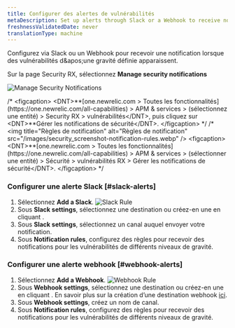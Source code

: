```yaml
---
title: Configurer des alertes de vulnérabilités
metaDescription: Set up alerts through Slack or a Webhook to receive notifications when vulnerabilities of a set severity appear.
freshnessValidatedDate: never
translationType: machine
---
```


Configurez <InlinePopover type="alerts" />via Slack ou un Webhook pour recevoir une notification lorsque des vulnérabilités d&amp;apos;une gravité définie apparaissent.

Sur la page Security RX, sélectionnez <DNT>**Manage security notifications**</DNT>

<img title="Manage Security Notifications" alt="Manage Security Notifications" src="/images/security_screenshot-manage-notifications.webp" />

/\* &lt;figcaption&gt; &lt;DNT&gt;\*\*\[one.newrelic.com &gt; Toutes les fonctionnalités]\(https\://one.newrelic.com/all-capabilities) &gt; APM &amp; services &gt; (sélectionnez une entité) &gt; Security RX &gt; vulnérabilités&lt;/DNT&gt;, puis cliquez sur &lt;DNT&gt;\*\*Gérer les notifications de sécurité&lt;/DNT&gt;. &lt;/figcaption&gt; \*/ /\* &lt;img title=&quot;Règles de notification&quot; alt=&quot;Règles de notification&quot; src=&quot;/images/security\_screenshot-notification-rules.webp&quot; /&gt; &lt;figcaption&gt; &lt;DNT&gt;\*\*\[one.newrelic.com &gt; Toutes les fonctionnalités]\(https\://one.newrelic.com/all-capabilities) &gt; APM &amp; services &gt; (sélectionner une entité) &gt; Sécurité &gt; vulnérabilités RX &gt; Gérer les notifications de sécurité&lt;/DNT&gt;. &lt;/figcaption&gt; \*/

### Configurer une alerte Slack [#slack-alerts]

1. Sélectionnez <DNT>**Add a Slack**</DNT>.
   <img title="Slack Rule" alt="Slack Rule" src="/images/security_screenshot-slack-rule.webp" />
2. Sous <DNT>**Slack settings**</DNT>, sélectionnez une destination ou créez-en une en cliquant <Icon name="fe-plus-circle" />.
3. Sous <DNT>**Slack settings**</DNT>, sélectionnez un canal auquel envoyer votre notification.
4. Sous <DNT>**Notification rules**</DNT>, configurez des règles pour recevoir des notifications pour les vulnérabilités de différents niveaux de gravité.

### Configurer une alerte webhook [#webhook-alerts]

1. Sélectionnez <DNT>**Add a Webhook**</DNT>.
   <img title="Webhook Rule" alt="Webhook Rule" src="/images/security_screenshot-webhook-rule.webp" />
2. Sous <DNT>**Webhook settings**</DNT>, sélectionnez une destination ou créez-en une en cliquant <Icon name="fe-plus-circle" />. En savoir plus sur la création d’une destination webhook [ici](/docs/alerts-applied-intelligence/notifications/notification-integrations/#webhook).
3. Sous <DNT>**Webhook settings**</DNT>, créez un nom de canal.
4. Sous <DNT>**Notification rules**</DNT>, configurez des règles pour recevoir des notifications pour les vulnérabilités de différents niveaux de gravité.